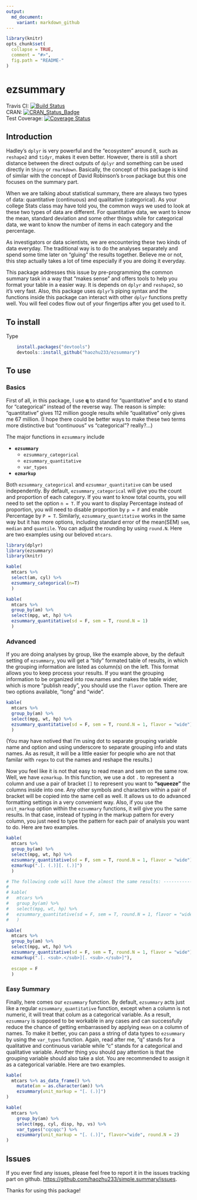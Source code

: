 ```yaml
---
output: 
  md_document:
    variant: markdown_github
---
```

<!-- README.md is generated from README.Rmd. Please edit that file -->

```r
library(knitr)
opts_chunk$set(
  collapse = TRUE,
  comment = "#>",
  fig.path = "README-"
)
```

# ezsummary 
Travis CI: [![Build Status](https://travis-ci.org/haozhu233/ezsummary.svg?branch=master)](https://travis-ci.org/haozhu233/ezsummary)  
CRAN: [![CRAN_Status_Badge](http://www.r-pkg.org/badges/version/ezsummary)](http://cran.r-project.org/package=ezsummary)  
Test Coverage: [![Coverage Status](https://coveralls.io/repos/haozhu233/ezsummary/badge.svg?branch=master&service=github)](https://coveralls.io/github/haozhu233/ezsummary?branch=master)


## Introduction
Hadley's `dplyr` is very powerful and the "ecosystem" around it, such as `reshape2` and `tidyr`, makes it even better. However, there is still a short distance between the direct outputs of `dplyr` and something can be used directly in `Shiny` or `rmarkdown`. Basically, the concept of this package is kind of similar with the concept of David Robinson's `broom` package but this one focuses on the summary part.  

When we are talking about statistical summary, there are always two types of data: quantitative (continuous) and qualitative (categorical). As your college Stats class may have told you, the common ways we used to look at these two types of data are different. For quantitative data, we want to know the mean, standard deviation and some other things while for categorical data, we want to know the number of items in each category and the percentage.  

As investigators or data scientists, we are encountering these two kinds of data everyday. The traditional way is to do the analyses separately and spend some time later on "gluing" the results together. Believe me or not, this step actually takes a lot of time especially if you are doing it everyday.

This package addresses this issue by pre-programming the common summary task in a way that "makes sense" and offers tools to help you format your table in a easier way. It is depends on `dplyr` and `reshape2`, so it's very fast. Also, this package uses `dplyr`'s piping syntax and the functions inside this package can interact with other `dplyr` functions pretty well. You will feel codes flow out of your fingertips after you get used to it. 

## To install
Type  
``` r
    install.packages("devtools")
    devtools::install_github("haozhu233/ezsummary")
```
  
## To use

### Basics

First of all, in this package, I use **q** to stand for "quantitative" and **c** to stand for "categorical" instead of the reverse way. The reason is simple: "quantitative" gives 112 million google results while "qualitative" only gives me 67 million. (I hope there could be better ways to make these two terms more distinctive but "continuous" vs "categorical"? really?...)

The major functions in `ezsummary` include 

* __`ezsummary`__ 
  + `ezsummary_categorical`
  + `ezsummary_quantitative`
  + `var_types`
* __`ezmarkup`__

Both `ezsummary_categorical` and `ezsummar_quantitative` can be used independently. By default, `ezsummary_categorical` will give you the count and proportion of each category. If you want to know total counts, you will need to set the option `n = T`. If you want to display Percentage instead of proportion, you will need to disable proportion by `p = F` and enable Percentage by `P = T`. Similarly, `ezsummary_quantitative` works in the same way but it has more options, including standard error of the mean(SEM) `sem`, `median` and `quantile`. You can adjust the rounding by using `round.N`.
Here are two examples using our beloved `mtcars`.

```r
library(dplyr)
library(ezsummary)
library(knitr)

kable(
  mtcars %>%
  select(am, cyl) %>%
  ezsummary_categorical(n=T)
  )

kable(
  mtcars %>%
  group_by(am) %>%
  select(mpg, wt, hp) %>%
  ezsummary_quantitative(sd = F, sem = T, round.N = 1)
  )
```

### Advanced
If you are doing analyses by group, like the example above, by the default setting of `ezsummary`, you will get a "tidy" formated table of results, in which the grouping information are listed as column(s) on the left. This format allows you to keep process your results. If you want the grouping information to be organized into row.names and makes the table wider, which is more "publish ready", you should use the `flavor` option. There are two options available, "long" and "wide".

```r
kable(
  mtcars %>%
  group_by(am) %>%
  select(mpg, wt, hp) %>%
  ezsummary_quantitative(sd = F, sem = T, round.N = 1, flavor = "wide")
  )
```

(You may have notived that I'm using dot to separate grouping variable name and option and using underscore to separate grouping info and stats names. As as result, it will be a little easier for people who are not that familar with `regex` to cut the names and reshape the results.)

Now you feel like it is not that easy to read mean and sem on the same row. Well, we have `ezmarkup`. In this function, we use a dot `.` to represent a column and use a pair of bracket `[]` to represent you want to __"squeeze"__ the columns inside into one. Any other symbols and characters within a pair of bracket will be copied into the same cell as well. It allows us to do advanced formatting settings in a very convenient way. Also, if you use the `unit_markup` option within the `ezsummary` functions, it will give you the same results. In that case, instead of typing in the markup pattern for every column, you just need to type the pattern for each pair of analysis you want to do. Here are two examples. 

```r
kable(
  mtcars %>%
  group_by(am) %>%
  select(mpg, wt, hp) %>%
  ezsummary_quantitative(sd = F, sem = T, round.N = 1, flavor = "wide") %>%
  ezmarkup(".[. (.)][. (.)]")
  )

# The following code will have the almost the same results: -------------
#
# kable(
#   mtcars %>%
#   group_by(am) %>%
#   select(mpg, wt, hp) %>%
#   ezsummary_quantitative(sd = F, sem = T, round.N = 1, flavor = "wide", unit_markup = "[. (.)]")
#   )

kable(
  mtcars %>%
  group_by(am) %>%
  select(mpg, wt, hp) %>%
  ezsummary_quantitative(sd = F, sem = T, round.N = 1, flavor = "wide") %>%
  ezmarkup(".[. <sub>.</sub>][. <sub>.</sub>]"),
  
  escape = F
  )
```

### Easy Summary
Finally, here comes our `ezsummary` function. By default, `ezsummary` acts just like a regular `ezsummary_quantitative` function, except when a column is not numeric, it will treat that colum as a categorical variable. As a result, `ezsummary` is supposed to be workable in any cases and can successfully reduce the chance of getting embarrassed by applying `mean` on a column of names. To make it better, you can pass a string of data types to `ezsummary` by using the `var_types` function. Again, read after me, "q" stands for a qualitative and continuous variable while "c" stands for a categorical and qualitative variable. Another thing you should pay attention is that the grouping variable should also take a slot. You are recommended to assign it as a categorical variable. Here are two examples. 

```r
kable(
  mtcars %>% as_data_frame() %>% 
    mutate(am = as.character(am)) %>% 
    ezsummary(unit_markup = "[. (.)]")
)

kable(
  mtcars %>% 
    group_by(am) %>%
    select(mpg, cyl, disp, hp, vs) %>%
    var_types("cqcqqc") %>%
    ezsummary(unit_markup = "[. (.)]", flavor="wide", round.N = 2)
)
```


## Issues
If you ever find any issues, please feel free to report it in the issues tracking part on github. [https://github.com/haozhu233/simple.summary/issues](https://github.com/haozhu233/simple.summary/issues). 

Thanks for using this package!
